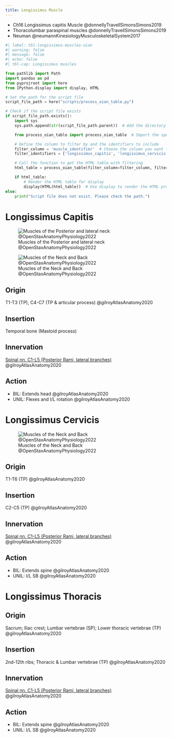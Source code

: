 ```yaml
---
title: Longissimus Muscle
---
```



::: {.callout title="Reading list"}

- Ch16 Longissimus capitis Muscle @donnellyTravellSimonsSimons2019
- Thoracolumbar paraspinal muscles @donnellyTravellSimonsSimons2019
- Neuman @neumannKinesiologyMusculoskeletalSystem2017

:::







```python
#| label: tbl-longissimus-muscles-oian
#| warning: false
#| message: false
#| echo: false
#| tbl-cap: Longissimus muscles

from pathlib import Path
import pandas as pd
from pyprojroot import here
from IPython.display import display, HTML

# Set the path for the script file
script_file_path = here("scripts/process_oian_table.py")

# Check if the script file exists
if script_file_path.exists():
    import sys
    sys.path.append(str(script_file_path.parent))  # Add the directory of the script to the system path

    from process_oian_table import process_oian_table  # Import the specific function

    # Define the column to filter by and the identifiers to include
    filter_column = 'muscle_identifier'  # Choose the column you want to filter by
    filter_identifiers = ['longissimus_capitis', 'longissimus_cervicis', 'longissimus_thoracis']  # Replace with actual identifiers you want to include

    # Call the function to get the HTML table with filtering
    html_table = process_oian_table(filter_column=filter_column, filter_identifiers=filter_identifiers)

    if html_table:
        # Render the HTML table for display
        display(HTML(html_table))  # Use display to render the HTML properly
else:
    print("Script file does not exist. Please check the path.")

```

# Longissimus Capitis

![Muscles of the Posterior and lateral neck @OpenStaxAnatomyPhysiology2022](/The Archive/Images/OpenStax Anatomy and Physiology 2e/fig11.14 Posterior and Lateral Views of the Neck.jpeg){#fig-openstax-fig11.14}

![Muscles of the Neck and Back @OpenStaxAnatomyPhysiology2022](/The Archive/Images/OpenStax Anatomy and Physiology 2e/fig11.15 Muscles of the Neck and Back.jpeg){#fig-openstax-fig11.15}

## Origin {#origin}
T1-T3 (TP), C4-C7 (TP & articular process) @gilroyAtlasAnatomy2020

## Insertion {#insertion} 
Temporal bone (Mastoid process)

## Innervation {#innervation}
[Spinal nn. C1-L5 (Posterior Rami, lateral branches)]({{< var ref-spinal-nerves.path >}}) @gilroyAtlasAnatomy2020

## Action {#action}

- BIL: Extends head @gilroyAtlasAnatomy2020
- UNIL: Flexes and I/L rotation @gilroyAtlasAnatomy2020

# Longissimus Cervicis

![Muscles of the Neck and Back @OpenStaxAnatomyPhysiology2022](/The Archive/Images/OpenStax Anatomy and Physiology 2e/fig11.15 Muscles of the Neck and Back.jpeg){#fig-openstax-fig11.15}

## Origin {#origin}
T1-T6 (TP) @gilroyAtlasAnatomy2020

## Insertion {#insertion} 
C2-C5 (TP) @gilroyAtlasAnatomy2020

## Innervation {#innervation}
[Spinal nn. C1-L5 (Posterior Rami, lateral branches)]({{< var ref-spinal-nerves.path >}}) @gilroyAtlasAnatomy2020

## Action {#action}
- BIL: Extends spine @gilroyAtlasAnatomy2020
- UNIL: I/L SB @gilroyAtlasAnatomy2020

# Longissimus Thoracis
## Origin {#origin}
Sacrum; Iliac crest; Lumbar vertebrae (SP); Lower thoracic vertebrae (TP) @gilroyAtlasAnatomy2020

## Insertion {#insertion} 
2nd-12th ribs; Thoracic & Lumbar vertebrae (TP) @gilroyAtlasAnatomy2020

## Innervation {#innervation}
[Spinal nn. C1-L5 (Posterior Rami, lateral branches)]({{< var ref-spinal-nerves.path >}}) @gilroyAtlasAnatomy2020

## Action {#action}
- BIL: Extends spine @gilroyAtlasAnatomy2020
- UNIL: I/L SB @gilroyAtlasAnatomy2020